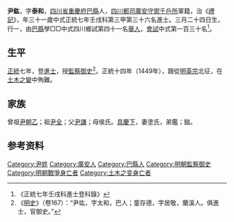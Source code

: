 {{明清人物信息框
| 姓名 = 尹鈜
| 原名 =
| 圖片名稱= 
| 圖片大小 =
| 圖片說明 = 
| 最高職務 =
| 國家 = 大明 
| 爵位 =
| 籍貫 = [[四川省|四川省]][[重慶府|重慶府]][[巴縣|巴縣]]人，[[四川都司|四川都司]][[廣安守禦千戶所|廣安守禦千戶所]]籍
| 族裔 = 
| 旗籍 = 
| 字號 = 
| 諡號 =
| 出生日期 = 三月二十四日
| 出生地點 =
| 逝世日期 = 
| 逝世地點 =
| 墓葬 =
| 配偶 = 塗氏
| 親屬 = 曾祖[[尹朝乙|尹朝乙]]，祖[[尹全|尹全]]，父[[尹謙|尹謙]]，母侯氏
| 出身 =
* 正統七年壬戌科進士
| 經歷 =
| 著作 =  
*
*
*
}}
'''尹鈜'''{{BD|1412年||1471年||}}，字'''泰和'''，[[四川省|四川省]][[重慶府|重慶府]][[巴縣|巴縣]]人，[[四川都司|四川都司]][[廣安守禦千戶所|廣安守禦千戶所]]軍籍，治《[[禮記|禮記]]》，年三十一歲中式正統七年壬戌科第三甲第三十六名進士。三月二十四日生，行一，由[[巴縣|巴縣]]學□□中式四川鄉試第四十一名[[舉人|舉人]]，[[會試|會試]]中式第一百三十名<ref>《正統七年壬戌科進士登科錄》</ref>。

== 生平 ==
[[正统_(年号)|正統]]七年，登[[進士|進士]]，授[[監察御史|監察御史]]<ref>《[[明史|明史]]》（卷167）：“尹竑，字太和，巴人；童存德，字居敬，蘭溪人。俱進士，官御史。”</ref>。正統十四年（1449年），跟從[[明英宗|明英宗]]北征，在[[土木之變|土木之變]]中殉難。

== 家族 ==
曾祖[[尹朝乙|尹朝乙]]；祖[[尹全|尹全]]；父[[尹謙|尹謙]]；母侯氏。[[具慶下|具慶下]]，妻塗氏，弟鑑；鎡。

== 参考资料 ==
{{reflist}}

{{正統七年壬戌科殿试金榜}}

{{Authority control}}
{{DEFAULTSORT:Y}}
[[Category:尹姓|Category:尹姓]]
[[Category:廣安人|Category:廣安人]]
[[Category:巴縣人|Category:巴縣人]]
[[Category:明朝監察御史|Category:明朝監察御史]]
[[Category:明朝戰爭身亡者|Category:明朝戰爭身亡者]]
[[Category:土木之变身亡者|Category:土木之变身亡者]]


{{明朝人物小作品}}